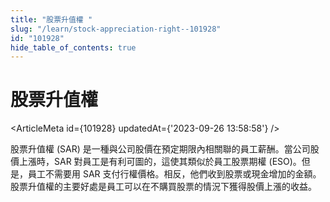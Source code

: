 ```yaml
---
title: "股票升值權 "
slug: "/learn/stock-appreciation-right--101928"
id: "101928"
hide_table_of_contents: true
---
```



# 股票升值權 

<ArticleMeta id={101928} updatedAt={'2023-09-26 13:58:58'} />
<div className='border-solid border-b border-t-0 my-4 border-[var(--ifm-color-gray-300)]' />

股票升值權 (SAR) 是一種與公司股價在預定期限內相關聯的員工薪酬。當公司股價上漲時，SAR 對員工是有利可圖的，這使其類似於員工股票期權 (ESO)。但是，員工不需要用 SAR 支付行權價格。相反，他們收到股票或現金增加的金額。股票升值權的主要好處是員工可以在不購買股票的情況下獲得股價上漲的收益。
